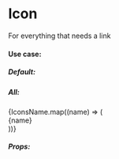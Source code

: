 <!-- Badge.stories.mdx -->



<Meta title="Icon" component={Icon} />


# Icon

For everything that needs a link

#### Use case:

##### Default:

<Canvas>
  <Story name="Default">
    <Icon name='close' />
  </Story>
</Canvas>

##### All:

<Canvas>
  <Story name="All">
    {IconsName.map((name) => (
      <div
        style={{
          display: "inline-flex",
          "flex-direction": "column",
          padding: "5px",
          width: "25px",
        }}
      >
        <Icon name={name} />
        <span style={{ "font-size": "10px" }}>{name}</span>
      </div>
    ))}
  </Story>
</Canvas>

##### Props:

<ArgsTable of={Icon} />
